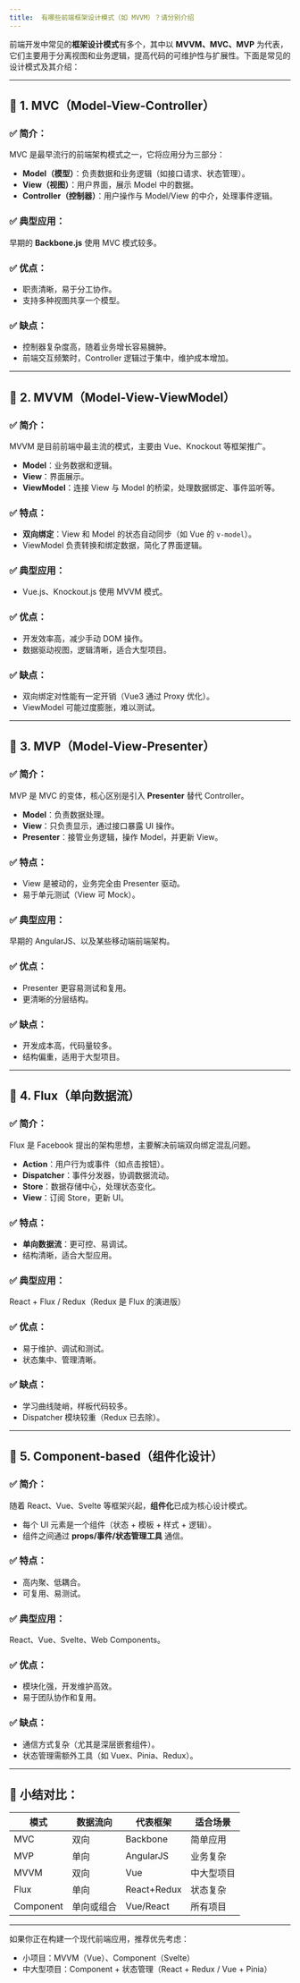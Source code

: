 ```yaml
---
title: 	有哪些前端框架设计模式（如 MVVM）？请分别介绍
---
```


前端开发中常见的**框架设计模式**有多个，其中以 **MVVM、MVC、MVP** 为代表，它们主要用于分离视图和业务逻辑，提高代码的可维护性与扩展性。下面是常见的设计模式及其介绍：

---

## 🔶 1. MVC（Model-View-Controller）

### ✅ 简介：

MVC 是最早流行的前端架构模式之一，它将应用分为三部分：

* **Model（模型）**：负责数据和业务逻辑（如接口请求、状态管理）。
* **View（视图）**：用户界面，展示 Model 中的数据。
* **Controller（控制器）**：用户操作与 Model/View 的中介，处理事件逻辑。

### ✅ 典型应用：

早期的 **Backbone.js** 使用 MVC 模式较多。

### ✅ 优点：

* 职责清晰，易于分工协作。
* 支持多种视图共享一个模型。

### ✅ 缺点：

* 控制器复杂度高，随着业务增长容易臃肿。
* 前端交互频繁时，Controller 逻辑过于集中，维护成本增加。

---

## 🔶 2. MVVM（Model-View-ViewModel）

### ✅ 简介：

MVVM 是目前前端中最主流的模式，主要由 Vue、Knockout 等框架推广。

* **Model**：业务数据和逻辑。
* **View**：界面展示。
* **ViewModel**：连接 View 与 Model 的桥梁，处理数据绑定、事件监听等。

### ✅ 特点：

* **双向绑定**：View 和 Model 的状态自动同步（如 Vue 的 `v-model`）。
* ViewModel 负责转换和绑定数据，简化了界面逻辑。

### ✅ 典型应用：

* Vue.js、Knockout.js 使用 MVVM 模式。

### ✅ 优点：

* 开发效率高，减少手动 DOM 操作。
* 数据驱动视图，逻辑清晰，适合大型项目。

### ✅ 缺点：

* 双向绑定对性能有一定开销（Vue3 通过 Proxy 优化）。
* ViewModel 可能过度膨胀，难以测试。

---

## 🔶 3. MVP（Model-View-Presenter）

### ✅ 简介：

MVP 是 MVC 的变体，核心区别是引入 **Presenter** 替代 Controller。

* **Model**：负责数据处理。
* **View**：只负责显示，通过接口暴露 UI 操作。
* **Presenter**：接管业务逻辑，操作 Model，并更新 View。

### ✅ 特点：

* View 是被动的，业务完全由 Presenter 驱动。
* 易于单元测试（View 可 Mock）。

### ✅ 典型应用：

早期的 AngularJS、以及某些移动端前端架构。

### ✅ 优点：

* Presenter 更容易测试和复用。
* 更清晰的分层结构。

### ✅ 缺点：

* 开发成本高，代码量较多。
* 结构偏重，适用于大型项目。

---

## 🔶 4. Flux（单向数据流）

### ✅ 简介：

Flux 是 Facebook 提出的架构思想，主要解决前端双向绑定混乱问题。

* **Action**：用户行为或事件（如点击按钮）。
* **Dispatcher**：事件分发器，协调数据流动。
* **Store**：数据存储中心，处理状态变化。
* **View**：订阅 Store，更新 UI。

### ✅ 特点：

* **单向数据流**：更可控、易调试。
* 结构清晰，适合大型应用。

### ✅ 典型应用：

React + Flux / Redux（Redux 是 Flux 的演进版）

### ✅ 优点：

* 易于维护、调试和测试。
* 状态集中、管理清晰。

### ✅ 缺点：

* 学习曲线陡峭，样板代码较多。
* Dispatcher 模块较重（Redux 已去除）。

---

## 🔶 5. Component-based（组件化设计）

### ✅ 简介：

随着 React、Vue、Svelte 等框架兴起，**组件化**已成为核心设计模式。

* 每个 UI 元素是一个组件（状态 + 模板 + 样式 + 逻辑）。
* 组件之间通过 **props/事件/状态管理工具** 通信。

### ✅ 特点：

* 高内聚、低耦合。
* 可复用、易测试。

### ✅ 典型应用：

React、Vue、Svelte、Web Components。

### ✅ 优点：

* 模块化强，开发维护高效。
* 易于团队协作和复用。

### ✅ 缺点：

* 通信方式复杂（尤其是深层嵌套组件）。
* 状态管理需额外工具（如 Vuex、Pinia、Redux）。

---

## 🔶 小结对比：

| 模式        | 数据流向  | 代表框架        | 适合场景  |
| --------- | ----- | ----------- | ----- |
| MVC       | 双向    | Backbone    | 简单应用  |
| MVP       | 单向    | AngularJS   | 业务复杂  |
| MVVM      | 双向    | Vue         | 中大型项目 |
| Flux      | 单向    | React+Redux | 状态复杂  |
| Component | 单向或组合 | Vue/React   | 所有项目  |

---

如果你正在构建一个现代前端应用，推荐优先考虑：

* 小项目：MVVM（Vue）、Component（Svelte）
* 中大型项目：Component + 状态管理（React + Redux / Vue + Pinia）

